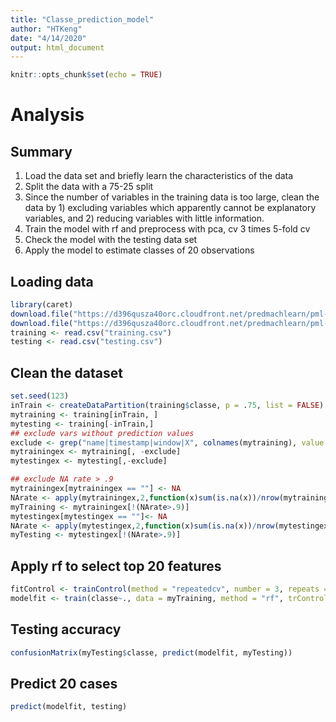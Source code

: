 ```yaml
---
title: "Classe_prediction_model"
author: "HTKeng"
date: "4/14/2020"
output: html_document
---
```


```r
knitr::opts_chunk$set(echo = TRUE)
```
# Analysis  
## Summary  
1. Load the data set and briefly learn the characteristics of the data  
2. Split the data with a 75-25 split  
3. Since the number of variables in the training data is too large, clean the data by 1) excluding variables which apparently cannot be explanatory variables, and 2) reducing variables with little information.  
4. Train the model with rf and preprocess with pca, cv 3 times 5-fold cv  
6. Check the model with the testing data set  
7. Apply the model to estimate classes of 20 observations  
  
## Loading data  
```r
library(caret)
download.file("https://d396qusza40orc.cloudfront.net/predmachlearn/pml-training.csv", "training.csv")
download.file("https://d396qusza40orc.cloudfront.net/predmachlearn/pml-testing.csv", "testing.csv")
training <- read.csv("training.csv")
testing <- read.csv("testing.csv")
```

## Clean the dataset  
```r
set.seed(123)
inTrain <- createDataPartition(training$classe, p = .75, list = FALSE)
mytraining <- training[inTrain, ]
mytesting <- training[-inTrain,]
## exclude vars without prediction values
exclude <- grep("name|timestamp|window|X", colnames(mytraining), value = F)
mytrainingex <- mytraining[, -exclude]
mytestingex <- mytesting[,-exclude]

## exclude NA rate > .9
mytrainingex[mytrainingex == ""] <- NA
NArate <- apply(mytrainingex,2,function(x)sum(is.na(x))/nrow(mytrainingex))
myTraining <- mytrainingex[!(NArate>.9)]
mytestingex[mytestingex == ""]<- NA
NArate <- apply(mytestingex,2,function(x)sum(is.na(x))/nrow(mytestingex))
myTesting <- mytestingex[!(NArate>.9)]
```

## Apply rf to select top 20 features  
```r
fitControl <- trainControl(method = "repeatedcv", number = 3, repeats = 5, classProbs = TRUE, search = "random")
modelfit <- train(classe~., data = myTraining, method = "rf", trControl = fitControl, preProcess = "pca")
```
## Testing accuracy  
```r
confusionMatrix(myTesting$classe, predict(modelfit, myTesting))
```
## Predict 20 cases  
```r
predict(modelfit, testing)
```


